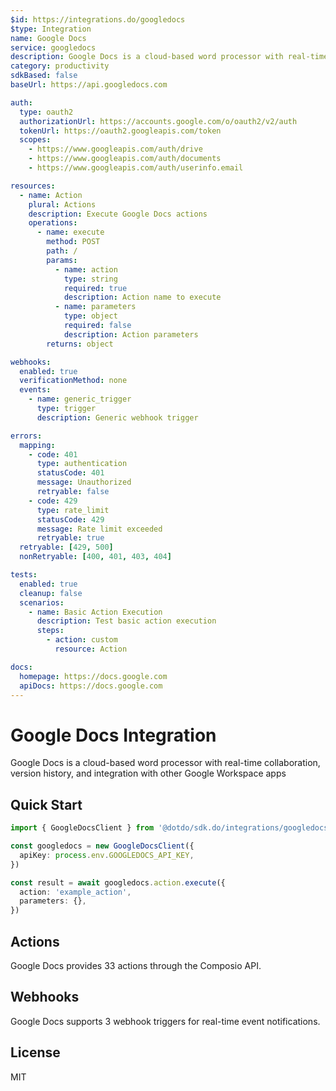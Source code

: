 ```yaml
---
$id: https://integrations.do/googledocs
$type: Integration
name: Google Docs
service: googledocs
description: Google Docs is a cloud-based word processor with real-time collaboration, version history, and integration with other Google Workspace apps
category: productivity
sdkBased: false
baseUrl: https://api.googledocs.com

auth:
  type: oauth2
  authorizationUrl: https://accounts.google.com/o/oauth2/v2/auth
  tokenUrl: https://oauth2.googleapis.com/token
  scopes:
    - https://www.googleapis.com/auth/drive
    - https://www.googleapis.com/auth/documents
    - https://www.googleapis.com/auth/userinfo.email

resources:
  - name: Action
    plural: Actions
    description: Execute Google Docs actions
    operations:
      - name: execute
        method: POST
        path: /
        params:
          - name: action
            type: string
            required: true
            description: Action name to execute
          - name: parameters
            type: object
            required: false
            description: Action parameters
        returns: object

webhooks:
  enabled: true
  verificationMethod: none
  events:
    - name: generic_trigger
      type: trigger
      description: Generic webhook trigger

errors:
  mapping:
    - code: 401
      type: authentication
      statusCode: 401
      message: Unauthorized
      retryable: false
    - code: 429
      type: rate_limit
      statusCode: 429
      message: Rate limit exceeded
      retryable: true
  retryable: [429, 500]
  nonRetryable: [400, 401, 403, 404]

tests:
  enabled: true
  cleanup: false
  scenarios:
    - name: Basic Action Execution
      description: Test basic action execution
      steps:
        - action: custom
          resource: Action

docs:
  homepage: https://docs.google.com
  apiDocs: https://docs.google.com
---
```


# Google Docs Integration

Google Docs is a cloud-based word processor with real-time collaboration, version history, and integration with other Google Workspace apps

## Quick Start

```typescript
import { GoogleDocsClient } from '@dotdo/sdk.do/integrations/googledocs'

const googledocs = new GoogleDocsClient({
  apiKey: process.env.GOOGLEDOCS_API_KEY,
})

const result = await googledocs.action.execute({
  action: 'example_action',
  parameters: {},
})
```

## Actions

Google Docs provides 33 actions through the Composio API.

## Webhooks

Google Docs supports 3 webhook triggers for real-time event notifications.

## License

MIT
